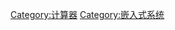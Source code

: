 {{Commons category|Graphing calculators}}
{{Catmore}}

[[Category:计算器|Category:计算器]]
[[Category:嵌入式系统|Category:嵌入式系统]]